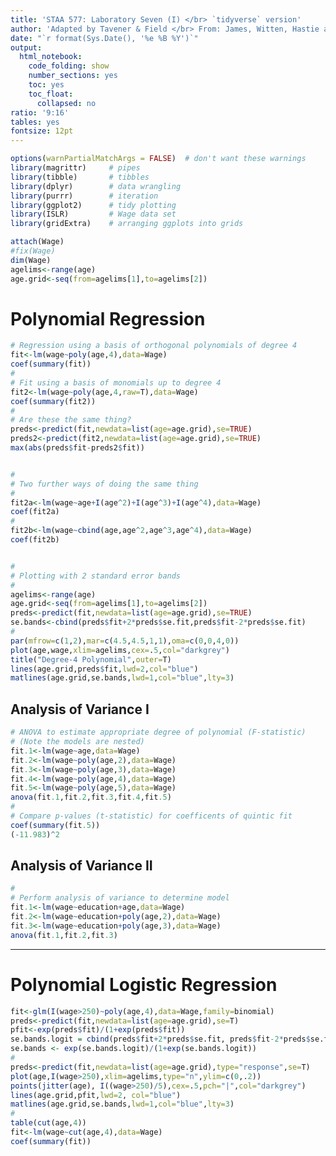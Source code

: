 ---
title: 'STAA 577: Laboratory Seven (I) </br> `tidyverse` version'
author: 'Adapted by Tavener & Field </br> From: James, Witten, Hastie and Tibshirani'
date: "`r format(Sys.Date(), '%e %B %Y')`"
output:
  html_notebook: 
    code_folding: show
    number_sections: yes
    toc: yes
    toc_float:
      collapsed: no
ratio: '9:16'
tables: yes
fontsize: 12pt
---



```{r setup, include = FALSE}
options(warnPartialMatchArgs = FALSE)  # don't want these warnings
library(magrittr)     # pipes
library(tibble)       # tibbles
library(dplyr)        # data wrangling
library(purrr)        # iteration
library(ggplot2)      # tidy plotting
library(ISLR)         # Wage data set
library(gridExtra)    # arranging ggplots into grids
```


```{r data}
attach(Wage)
#fix(Wage)
dim(Wage)
agelims<-range(age)
age.grid<-seq(from=agelims[1],to=agelims[2])
```




# Polynomial Regression

```{r polynomial_regression}
# Regression using a basis of orthogonal polynomials of degree 4
fit<-lm(wage~poly(age,4),data=Wage)
coef(summary(fit))
#
# Fit using a basis of monomials up to degree 4
fit2<-lm(wage~poly(age,4,raw=T),data=Wage)
coef(summary(fit2))
#
# Are these the same thing?
preds<-predict(fit,newdata=list(age=age.grid),se=TRUE)
preds2<-predict(fit2,newdata=list(age=age.grid),se=TRUE)
max(abs(preds$fit-preds2$fit))


#
# Two further ways of doing the same thing
#
fit2a<-lm(wage~age+I(age^2)+I(age^3)+I(age^4),data=Wage)
coef(fit2a)
#
fit2b<-lm(wage~cbind(age,age^2,age^3,age^4),data=Wage)
coef(fit2b)


#
# Plotting with 2 standard error bands
#
agelims<-range(age)
age.grid<-seq(from=agelims[1],to=agelims[2])
preds<-predict(fit,newdata=list(age=age.grid),se=TRUE)
se.bands<-cbind(preds$fit+2*preds$se.fit,preds$fit-2*preds$se.fit)
#
par(mfrow=c(1,2),mar=c(4.5,4.5,1,1),oma=c(0,0,4,0))
plot(age,wage,xlim=agelims,cex=.5,col="darkgrey")
title("Degree-4 Polynomial",outer=T)
lines(age.grid,preds$fit,lwd=2,col="blue")
matlines(age.grid,se.bands,lwd=1,col="blue",lty=3)
```




## Analysis of Variance I

```{r AoV1}
# ANOVA to estimate appropriate degree of polynomial (F-statistic)
# (Note the models are nested)
fit.1<-lm(wage~age,data=Wage)
fit.2<-lm(wage~poly(age,2),data=Wage)
fit.3<-lm(wage~poly(age,3),data=Wage)
fit.4<-lm(wage~poly(age,4),data=Wage)
fit.5<-lm(wage~poly(age,5),data=Wage)
anova(fit.1,fit.2,fit.3,fit.4,fit.5)
#
# Compare p-values (t-statistic) for coefficents of quintic fit
coef(summary(fit.5))
(-11.983)^2
```

## Analysis of Variance II

```{r AoV2}
#
# Perform analysis of variance to determine model
fit.1<-lm(wage~education+age,data=Wage)
fit.2<-lm(wage~education+poly(age,2),data=Wage)
fit.3<-lm(wage~education+poly(age,3),data=Wage)
anova(fit.1,fit.2,fit.3)
```

---------------------------




# Polynomial Logistic Regression




```{r polynomial_logistic_regression}
fit<-glm(I(wage>250)~poly(age,4),data=Wage,family=binomial)
preds<-predict(fit,newdata=list(age=age.grid),se=T)
pfit<-exp(preds$fit)/(1+exp(preds$fit))
se.bands.logit = cbind(preds$fit+2*preds$se.fit, preds$fit-2*preds$se.fit)
se.bands <- exp(se.bands.logit)/(1+exp(se.bands.logit))
#
preds<-predict(fit,newdata=list(age=age.grid),type="response",se=T)
plot(age,I(wage>250),xlim=agelims,type="n",ylim=c(0,.2))
points(jitter(age), I((wage>250)/5),cex=.5,pch="|",col="darkgrey")
lines(age.grid,pfit,lwd=2, col="blue")
matlines(age.grid,se.bands,lwd=1,col="blue",lty=3)
#
table(cut(age,4))
fit<-lm(wage~cut(age,4),data=Wage)
coef(summary(fit))
```



